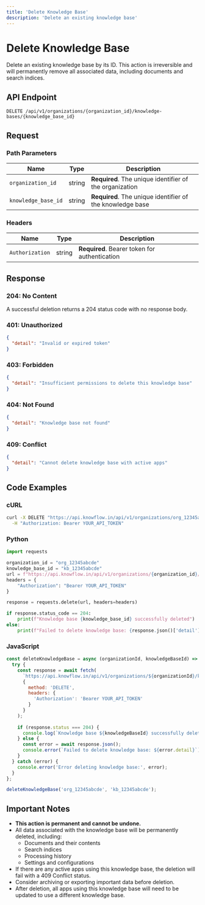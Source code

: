 ```yaml
---
title: 'Delete Knowledge Base'
description: 'Delete an existing knowledge base'
---
```


# Delete Knowledge Base

Delete an existing knowledge base by its ID. This action is irreversible and will permanently remove all associated data, including documents and search indices.

## API Endpoint

```
DELETE /api/v1/organizations/{organization_id}/knowledge-bases/{knowledge_base_id}
```

## Request

### Path Parameters

| Name | Type | Description |
| ---- | ---- | ----------- |
| `organization_id` | string | **Required**. The unique identifier of the organization |
| `knowledge_base_id` | string | **Required**. The unique identifier of the knowledge base |

### Headers

| Name | Type | Description |
| ---- | ---- | ----------- |
| `Authorization` | string | **Required**. Bearer token for authentication |

## Response

### 204: No Content

A successful deletion returns a 204 status code with no response body.

### 401: Unauthorized

```json
{
  "detail": "Invalid or expired token"
}
```

### 403: Forbidden

```json
{
  "detail": "Insufficient permissions to delete this knowledge base"
}
```

### 404: Not Found

```json
{
  "detail": "Knowledge base not found"
}
```

### 409: Conflict

```json
{
  "detail": "Cannot delete knowledge base with active apps"
}
```

## Code Examples

### cURL

```bash
curl -X DELETE "https://api.knowflow.in/api/v1/organizations/org_12345abcde/knowledge-bases/kb_12345abcde" \
  -H "Authorization: Bearer YOUR_API_TOKEN"
```

### Python

```python
import requests

organization_id = "org_12345abcde"
knowledge_base_id = "kb_12345abcde"
url = f"https://api.knowflow.in/api/v1/organizations/{organization_id}/knowledge-bases/{knowledge_base_id}"
headers = {
    "Authorization": "Bearer YOUR_API_TOKEN"
}

response = requests.delete(url, headers=headers)

if response.status_code == 204:
    print(f"Knowledge base {knowledge_base_id} successfully deleted")
else:
    print(f"Failed to delete knowledge base: {response.json()['detail']}")
```

### JavaScript

```javascript
const deleteKnowledgeBase = async (organizationId, knowledgeBaseId) => {
  try {
    const response = await fetch(
      `https://api.knowflow.in/api/v1/organizations/${organizationId}/knowledge-bases/${knowledgeBaseId}`,
      {
        method: 'DELETE',
        headers: {
          'Authorization': 'Bearer YOUR_API_TOKEN'
        }
      }
    );
    
    if (response.status === 204) {
      console.log(`Knowledge base ${knowledgeBaseId} successfully deleted`);
    } else {
      const error = await response.json();
      console.error(`Failed to delete knowledge base: ${error.detail}`);
    }
  } catch (error) {
    console.error('Error deleting knowledge base:', error);
  }
};

deleteKnowledgeBase('org_12345abcde', 'kb_12345abcde');
```

## Important Notes

- **This action is permanent and cannot be undone.**
- All data associated with the knowledge base will be permanently deleted, including:
  - Documents and their contents
  - Search indices
  - Processing history
  - Settings and configurations
- If there are any active apps using this knowledge base, the deletion will fail with a 409 Conflict status.
- Consider archiving or exporting important data before deletion.
- After deletion, all apps using this knowledge base will need to be updated to use a different knowledge base. 